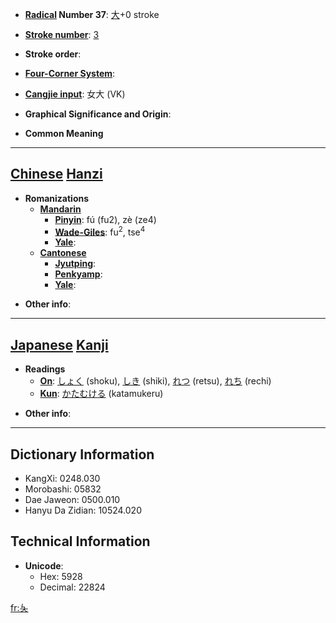 * '''[[Wiktionary:Chinese radical index| Radical]] Number 37''': [[Wiktionary:Chinese radical index 大|大]]+0 stroke

* '''[[Wiktionary:Chinese total strokes index|Stroke number]]''': [[Wiktionary:Chinese total strokes index 3|3]]

* '''Stroke order''': 

* '''[[Wiktionary:Chinese four corner index|Four-Corner System]]''': 

* '''[[Wiktionary:Chinese Cangjie index|Cangjie input]]''': 女大 (VK)

* '''Graphical Significance and Origin''': 

* '''Common Meaning'''

----

== [[Chinese]] [[Hanzi]] ==

* '''Romanizations'''
** '''[[Mandarin]]'''
*** '''[[Pinyin]]''': fú (fu2), zè (ze4)
*** '''[[Wade-Giles]]''': fu<sup>2</sup>, tse<sup>4</sup>
*** '''[[Yale]]''': 
** '''[[Cantonese]]'''
*** '''[[Jyutping]]''':
*** '''[[Penkyamp]]''': 
*** '''[[Yale]]''': 

* '''Other info''': 

----

== [[Japanese]] [[Kanji]] ==

* '''Readings'''
** '''[[On]]''': [[しょく]] (shoku), [[しき]] (shiki), [[れつ]] (retsu), [[れち]] (rechi)
** '''[[Kun]]''': [[かたむける]] (katamukeru)

* '''Other info''':  

----

== Dictionary Information ==

* KangXi: 0248.030
* Morobashi: 05832
* Dae Jaweon: 0500.010
* Hanyu Da Zidian: 10524.020

== Technical Information ==

* '''Unicode''':
** Hex: 5928
** Decimal: 22824

[[fr:夨]]